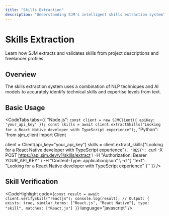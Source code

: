 ```yaml
---
title: "Skills Extraction"
description: "Understanding SJM's intelligent skills extraction system"
---
```


# Skills Extraction

<FuturisticCard>
  Learn how SJM extracts and validates skills from project descriptions and
  freelancer profiles.
</FuturisticCard>

## Overview

The skills extraction system uses a combination of NLP techniques and AI models to accurately identify technical skills and expertise levels from text.

## Basic Usage

<CodeTabs
  tabs={{
    "Node.js": `const client = new SJMClient({ apiKey: 'your_api_key' });
const skills = await client.extractSkills("Looking for a React Native developer with TypeScript experience");`,
    "Python": `from sjm_client import Client

client = Client(api_key="your_api_key")
skills = client.extract_skills("Looking for a React Native developer with TypeScript experience")`,
    "REST": `curl -X POST https://api.sjm.dev/v1/skills/extract \\
-H "Authorization: Bearer YOUR_API_KEY" \\
-H "Content-Type: application/json" \\
-d '{
"text": "Looking for a React Native developer with TypeScript experience"
}'`
}}
/>

## Skill Verification

<CodeHighlight
  code={`const result = await client.verifySkill("reactjs");
console.log(result);
// Output:
{
  exists: true,
  similar_terms: ["React.js", "React Native"],
  type: "skill",
  matches: ["React.js"]
}`}
  language="javascript"
/>
